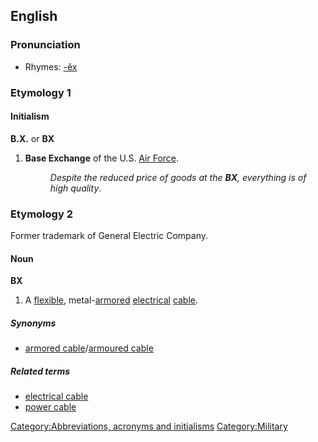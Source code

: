 {{see|Bx}}
==English==

===Pronunciation===
* Rhymes: [[Rhymes:English:-ěx|-ěx]]

===Etymology 1===
{{rfe}}

====Initialism====
'''B.X.''' or '''BX'''

# '''Base Exchange''' of the U.S. [[Air Force]].
#: ''Despite the reduced price of goods at the '''BX''', everything is of high quality''.

===Etymology 2===
Former trademark of General Electric Company.

====Noun====
'''BX'''

# A [[flexible]], metal-[[armored]] [[electrical]] [[cable]].

=====Synonyms=====
* [[armored cable]]/[[armoured cable]]

=====Related terms=====
* [[electrical cable]]
* [[power cable]]

[[Category:Abbreviations, acronyms and initialisms]]
[[Category:Military]]